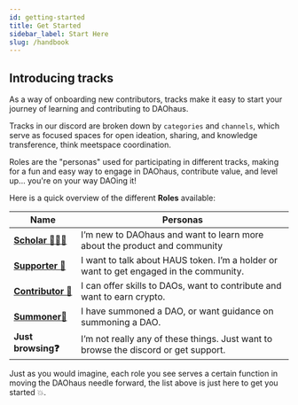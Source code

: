 ```yaml
---
id: getting-started
title: Get Started 
sidebar_label: Start Here
slug: /handbook
--- 
```


## Introducing tracks

As a way of onboarding new contributors, tracks make it easy to start your journey of learning and contributing to DAOhaus.

Tracks in our discord are broken down by `categories` and `channels`, which serve as focused spaces for open ideation, sharing, and knowledge transference, think meetspace coordination.

Roles are the "personas" used for participating in different tracks, making for a fun and easy way to engage in DAOhaus, contribute value, and level up... you're on your way DAOing it!

Here is a quick overview of the different **Roles** available:

| Name                         | Personas                                                                                   |
| ---------------------------- | ------------------------------------------------------------------------------ |
[**Scholar 👩🏻‍🎓**](https://discord.gg/YEN6ph4xyx)     |I’m new to DAOhaus and want to learn more about the product and community        |
[**Supporter 💎**](https://discord.gg/jd2bXxzEPZ)   |I want to talk about HAUS token. I’m a holder or want to get engaged in the community.|
[**Contributor 🔨**](https://discord.gg/ERubbAVaFr)|I can offer skills to DAOs, want to contribute and want to earn crypto.|
[**Summoner:house_with_garden:**](https://discord.gg/UAa37HnzM6)|I have summoned a DAO, or want guidance on summoning a DAO.|
**Just browsing:question:**| I’m not really any of these things. Just want to browse the discord or get support.|

Just as you would imagine, each role you see serves a certain function in moving the DAOhaus needle forward, the list above is just here to get you started 💥.

